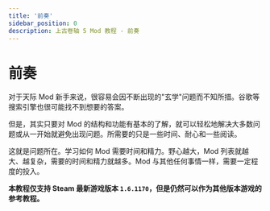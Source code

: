 ```yaml
---
title: '前奏'
sidebar_position: 0
description: 上古卷轴 5 Mod 教程 - 前奏
---
```


# 前奏

<span className='indented_paragraph'>
对于天际 Mod 新手来说，很容易会因不断出现的"玄学"问题而不知所措。谷歌等搜索引擎也很可能找不到想要的答案。

但是，其实只要对 Mod 的结构和功能有基本的了解，就可以轻松地解决大多数问题或从一开始就避免出现问题。所需要的只是一些时间、耐心和一些阅读。

这就是问题所在。学习如何 Mod 需要时间和精力。野心越大，Mod 列表就越大、越复杂，需要的时间和精力就越多。Mod 与其他任何事情一样，需要一定程度的投入。

**本教程仅支持 Steam 最新游戏版本 `1.6.1170`，但是仍然可以作为其他版本游戏的参考教程。**
</span>

